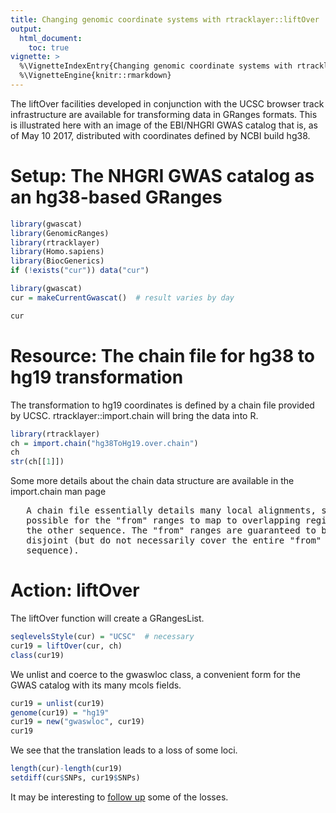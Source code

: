```yaml
---
title: Changing genomic coordinate systems with rtracklayer::liftOver
output:
  html_document:
    toc: true
vignette: >
  %\VignetteIndexEntry{Changing genomic coordinate systems with rtracklayer::liftOver}
  %\VignetteEngine{knitr::rmarkdown}
---
```


The liftOver facilities developed in conjunction with the UCSC
browser track infrastructure are available for transforming
data in GRanges formats.  This is illustrated here with
an image of the EBI/NHGRI GWAS catalog that is, as of May 10 2017,
distributed with coordinates defined by NCBI build hg38.

# Setup: The NHGRI GWAS catalog as an hg38-based GRanges

```r
library(gwascat)
library(GenomicRanges)
library(rtracklayer)
library(Homo.sapiens)
library(BiocGenerics)
if (!exists("cur")) data("cur")
```
```r
library(gwascat)
cur = makeCurrentGwascat()  # result varies by day
```

```r
cur
```

# Resource: The chain file for hg38 to hg19 transformation

The transformation to hg19 coordinates is defined by a chain
file provided by UCSC.  rtracklayer::import.chain will
bring the data into R.

```r
library(rtracklayer)
ch = import.chain("hg38ToHg19.over.chain")
ch
str(ch[[1]])
```

Some more details about the chain data structure are available
in the import.chain man page

<pre>
   A chain file essentially details many local alignments, so it is
   possible for the "from" ranges to map to overlapping regions in
   the other sequence. The "from" ranges are guaranteed to be
   disjoint (but do not necessarily cover the entire "from"
   sequence).
</pre>

# Action: liftOver

The liftOver function will create a GRangesList.

```r
seqlevelsStyle(cur) = "UCSC"  # necessary
cur19 = liftOver(cur, ch)
class(cur19)
```

We unlist and coerce to the gwaswloc class, a convenient form for
the GWAS catalog with its many mcols fields.

```r
cur19 = unlist(cur19)
genome(cur19) = "hg19"
cur19 = new("gwaswloc", cur19)
cur19
```

We see that the translation leads to a loss of some loci.

```r
length(cur)-length(cur19)
setdiff(cur$SNPs, cur19$SNPs)
```

It may be interesting to [follow up](http://www.ncbi.nlm.nih.gov/projects/SNP/snp_ref.cgi?rs=687289)
some of the losses.
